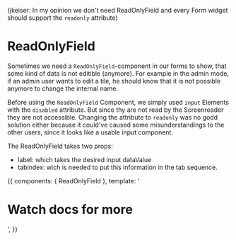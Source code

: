 
<Meta title="Components/Forms/ReadOnlyField"
  component={ReadOnlyField}
/>

(jkeiser: In my opinion we don't need ReadOnlyField and every Form widget should support the `readonly` attribute)
# ReadOnlyField

Sometimes we need a `ReadOnlyField`-component in our forms to show, that some kind of data is not editible (anymore).
For example in the admin mode, if an admin user wants to edit a tile, he should know that it is not possible anymore to change the internal name.

Before using the `ReadOnlyField` Component, we simply used `input` Elements with the `disabled` attribute.
But since thy are not read by the Screenreader they are not accessible.
Changing the attribute to `readonly` was no godd solution either because it could've caused some misunderstandings to the other users,
since it looks like a usable input component. 

The ReadOnlyField takes two props:
- label: which takes the desired input dataValue
- tabindex: wich is needed to put this information in the tab sequence.


<Story name='basic' height='400px'>
  {{
    components: { ReadOnlyField },
    template: '<h1>Watch docs for more</h1><read-only-field label="dataValue" tabindex="0" />',
  }}
</Story>